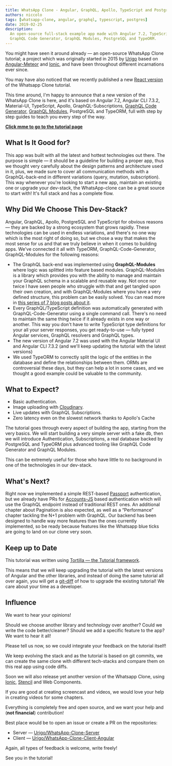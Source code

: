 ```yaml
---
title: WhatsApp Clone - Angular, GraphQL, Apollo, TypeScript and PostgreSQL
authors: niccolo
tags: [whatsapp-clone, angular, graphql, typescript, postgres]
date: 2019-02-25
description:
  An open-source full-stack example app made with Angular 7.2, TypeScript, GraphQL Subscriptions,
  GraphQL Code Generator, GraphQL Modules, PostgreSQL and TypeORM.
---
```


You might have seen it around already — an open-source WhatsApp Clone tutorial; a project which was
originally started in 2015 by [Urigo](https://github.com/urigo) based on
[Angular-Meteor](https://angular-meteor.com/tutorials/whatsapp2-tutorial) and
[Ionic](https://ionicframework.com), and have been throughout different incarnations ever since.

You may have also noticed that we recently published a new
[React version](/blog/whatsapp-clone-react-hooks-graphql-typescript-and-postgresql) of the Whatsapp
Clone tutorial.

This time around, I'm happy to announce that a new version of the WhatsApp Clone is here, and it's
based on Angular 7.2, Angular CLI 7.3.2, Material-UI, TypeScript, Apollo, GraphQL-Subscriptions,
[GraphQL Code Generator](https://graphql-code-generator.com),
[GraphQL Modules](https://graphql-modules.com), PostgreSQL and TypeORM, full with step by step
guides to teach you every step of the way.

[**Click mme to go to the tutorial page**](https://tortilla.academy/Urigo/whatsapp-textrepo-angularcli-express)


<VideoEmbed src="/blog-assets/whatsapp-clone/app.webm" />

## What Is It Good for?

This app was built with all the latest and hottest technologies out there. The purpose is simple —
it should be a guideline for building a proper app, thus we thought very carefully about the design
patterns and architecture used in it, plus, we made sure to cover all communication methods with a
GraphQL-back-end in different variations (query, mutation, subscription). This way whenever you're
looking to start a new app, maintain an existing one or upgrade your dev-stack, the WhatsApp-clone
can be a great source to start with! It's full stack and has a complete flow.

## Why Did We Choose This Dev-Stack?

Angular, GraphQL, Apollo, PostgreSQL and TypeScript for obvious reasons — they are backed by a
strong ecosystem that grows rapidly. These technologies can be used in endless variations, and
there's no one way which is the most right of doing so, but we chose a way that makes the most sense
for us and that we truly believe in when it comes to building apps. We've connected it all with
TypeORM, GraphQL-Code-Generator, GraphQL-Modules for the following reasons:

- The GraphQL back-end was implemented using **GraphQL-Modules** where logic was splitted into
  feature based modules. GraphQL-Modules is a library which provides you with the ability to manage
  and maintain your GraphQL schema in a scalable and reusable way. Not once nor twice I have seen
  people who struggle with that and get tangled upon their own creation, and with GraphQL-Modules
  where you have a very defined structure, this problem can be easily solved. You can read more in
  [this series of 7 blog posts about it](/blog/graphql-modules).
- Every GraphQL/TypeScript definition was automatically generated with GraphQL-Code-Generator using
  a single command call. There's no need to maintain the same thing twice if it already exists in
  one way or another. This way you don't have to write TypeScript type definitions for your all your
  server responses, you get ready-to-use — fully typed Angular services, GraphQL resolvers and
  GraphQL types.
- The new version of Angular 7.2 was used with the Angular Material UI and Angular CLI 7.3.2 (and
  we'll keep updating the tutorial with the latest versions)
- We used TypeORM to correctly split the logic of the entities in the database and define the
  relationships between them. ORMs are controversial these days, but they can help a lot in some
  cases, and we thought a good example could be valuable to the community.

## What to Expect?

- Basic authentication.
- Image uploading with [Cloudinary](https://cloudinary.com).
- Live updates with GraphQL Subscriptions.
- Zero latency even on the slowest network thanks to Apollo's Cache

The tutorial goes through every aspect of building the app, starting from the very basics. We will
start building a very simple server with a fake db, then we will introduce Authentication,
Subscriptions, a real database backed by PostgreSQL and TypeORM plus advanced tooling like GraphQL
Code Generator and GraphQL Modules.

This can be extremely useful for those who have little to no background in one of the technologies
in our dev-stack.

## What's Next?

Right now we implemented a simple REST-based [Passport](https://passportjs.org) authentication, but
we already have PRs for [Accounts-JS](https://github.com/accounts-js/accounts) based authentication
which will use the GraphQL endpoint instead of traditional REST ones. An additional chapter about
Pagination is also expected, as well as a “Performance” chapter tackling the N+1 problem with
GraphQL. Our backend has been designed to handle way more features than the ones currently
implemented, so be ready because features like the Whatsapp blue ticks are going to land on our
clone very soon.

## Keep up to Date

This tutorial was written using [Tortilla — the Tutorial framework](https://tortilla.academy).

This means that we will keep upgrading the tutorial with the latest versions of Angular and the
other libraries, and instead of doing the same tutorial all over again, you will get a
[git-diff](https://tortilla.academy/Urigo/whatsapp-textrepo-angularcli-express/master/1.4.0/diff/2.0.0)
of how to upgrade the existing tutorial! We care about your time as a developer.

## Influence

We want to hear your opinions!

Should we choose another library and technology over another? Could we write the code
better/cleaner? Should we add a specific feature to the app? We want to hear it all!

Please tell us now, so we could integrate your feedback on the tutorial itself!

We keep evolving the stack and as the tutorial is based on git commits, we can create the same clone
with different tech-stacks and compare them on this real app using code diffs.

Soon we will also release yet another version of the Whatsapp Clone, using
[Ionic](https://ionicframework.com), [Stencil](https://stenciljs.com) and Web Components.

If you are good at creating screencast and videos, we would love your help in creating videos for
some chapters.

Everything is completely free and open source, and we want your help and (**not financial**)
contribution!

Best place would be to open an issue or create a PR on the repositories:

- Server — [Urigo/WhatsApp-Clone-Server](https://github.com/Urigo/WhatsApp-Clone-server)
- Client —
  [Urigo/WhatsApp-Clone-Client-Angular](https://github.com/Urigo/whatsapp-client-angularcli-material)

Again, all types of feedback is welcome, write freely!

See you in the tutorial!
